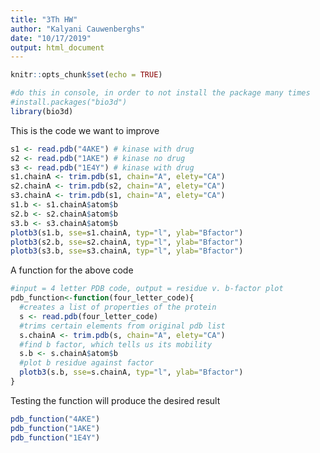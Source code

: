 ```yaml
---
title: "3Th HW"
author: "Kalyani Cauwenberghs"
date: "10/17/2019"
output: html_document
---
```


```r
knitr::opts_chunk$set(echo = TRUE)
```

```r
#do this in console, in order to not install the package many times
#install.packages("bio3d")
library(bio3d)
```

This is the code we want to improve
```r
s1 <- read.pdb("4AKE") # kinase with drug
s2 <- read.pdb("1AKE") # kinase no drug
s3 <- read.pdb("1E4Y") # kinase with drug
s1.chainA <- trim.pdb(s1, chain="A", elety="CA")
s2.chainA <- trim.pdb(s2, chain="A", elety="CA")
s3.chainA <- trim.pdb(s1, chain="A", elety="CA")
s1.b <- s1.chainA$atom$b
s2.b <- s2.chainA$atom$b
s3.b <- s3.chainA$atom$b
plotb3(s1.b, sse=s1.chainA, typ="l", ylab="Bfactor")
plotb3(s2.b, sse=s2.chainA, typ="l", ylab="Bfactor")
plotb3(s3.b, sse=s3.chainA, typ="l", ylab="Bfactor")
```
A function for the above code
```r
#input = 4 letter PDB code, output = residue v. b-factor plot
pdb_function<-function(four_letter_code){
  #creates a list of properties of the protein
  s <- read.pdb(four_letter_code)
  #trims certain elements from original pdb list
  s.chainA <- trim.pdb(s, chain="A", elety="CA")
  #find b factor, which tells us its mobility
  s.b <- s.chainA$atom$b
  #plot b residue against factor
  plotb3(s.b, sse=s.chainA, typ="l", ylab="Bfactor")
}
```
Testing the function will produce the desired result
```r
pdb_function("4AKE")
pdb_function("1AKE")
pdb_function("1E4Y")
```

